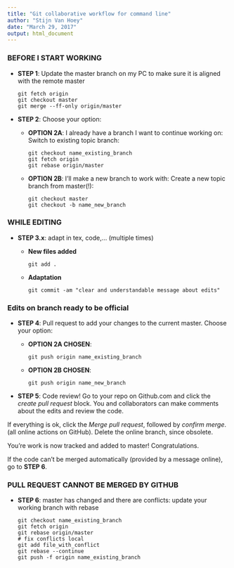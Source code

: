 ```yaml
---
title: "Git collaborative workflow for command line"
author: "Stijn Van Hoey"
date: "March 29, 2017"
output: html_document
---
```


### BEFORE I START WORKING

* **STEP 1**: Update the master branch on my PC to make sure it is aligned with the remote master

    ```
    git fetch origin
    git checkout master
    git merge --ff-only origin/master
    ```

* **STEP 2**: Choose your option:
    * **OPTION 2A**: I already have a branch I want to continue working on:  
    Switch to existing topic branch:

        ```
        git checkout name_existing_branch
        git fetch origin
        git rebase origin/master
        ```

    * **OPTION 2B**:  I'll make a new branch to work with: Create a new topic branch from master(!):

        ```
        git checkout master
        git checkout -b name_new_branch
        ```

### WHILE EDITING

*  **STEP 3.x**: adapt in tex, code,... (multiple times)
    * **New files added**

        ```
        git add .
        ```

    * **Adaptation**

        ```
        git commit -am "clear and understandable message about edits"
        ```

### Edits on branch ready to be official
* **STEP 4**: Pull request to add your changes to the current master. Choose your option:
    * **OPTION 2A CHOSEN**:

        ```
        git push origin name_existing_branch
        ```

    * **OPTION 2B CHOSEN**:

        ```
        git push origin name_new_branch
        ```

* **STEP 5**: Code review!
Go to your repo on Github.com and click the *create pull request* block. You and collaborators can make comments about the edits and review the code.

If everything is ok, click the  *Merge pull request*, followed by *confirm merge*. (all online actions on GitHub). Delete the online branch, since obsolete. 

You're work is now tracked and added to master! Congratulations.

If the code can't be merged automatically (provided by a message online), go to **STEP 6**.    
    
### PULL REQUEST CANNOT BE MERGED BY GITHUB
* **STEP 6**: master has changed and there are conflicts:  update your working branch with rebase

    ```
    git checkout name_existing_branch
    git fetch origin
    git rebase origin/master
    # fix conflicts local
    git add file_with_conflict
    git rebase --continue
    git push -f origin name_existing_branch
    ```    
    
    